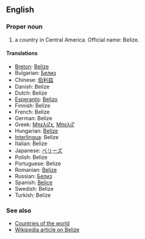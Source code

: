 ==English==

===Proper noun===

# a country in Central America. Official name: Belize.

====Translations====

*[[Breton]]: [[Belize]]
*Bulgarian: [[Белиз]]
*Chinese: [[伯利兹]]
*Danish: Belize
*Dutch: Belize
*[[Esperanto]]: [[Belizo]]
*Finnish: Belize
*French: Belize
*German: Belize
*Greek: [[Μπελίζε]], [[Μπελίζ]]
*Hungarian: [[Belize]]
*[[Interlingua]]: Belize
*Italian: Belize
*Japanese: [[ベリーズ]]
*Polish: Belize
*Portuguese: Belize
*Romanian: [[Belize]]
*Russian: [[Белиз]]
*Spanish: [[Belice]]
*Swedish: Belize
*Turkish: Belize

===See also===
*[[Countries of the world]]
*[[en:Belize|Wikipedia article on Belize]]